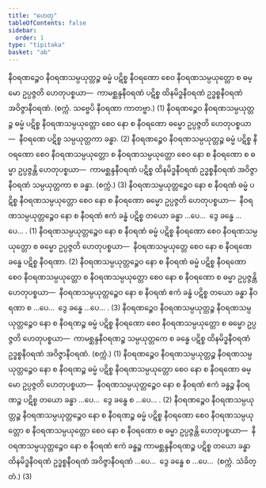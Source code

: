 ```yaml
---
title: "ဟေတု"
tableOfContents: false
sidebar:
  order: 1
type: "tipitaka"
basket: "ab"
---
```



<DynamicBreadcrumb />

<Division number="92">

<Paragraph number="2089">
နီဝရဏဉ္စေဝ နီဝရဏသမ္ပယုတ္တဉ္စ ဓမ္မံ ပဋိစ္စ နီဝရဏော စေဝ နီဝရဏသမ္ပယုတ္တော စ ဓမ္မော ဥပ္ပဇ္ဇတိ ဟေတုပစ္စယာ—  ကာမစ္ဆန္ဒနီဝရဏံ ပဋိစ္စ ထိနမိဒ္ဓနီဝရဏံ ဥဒ္ဓစ္စနီဝရဏံ အဝိဇ္ဇာနီဝရဏံ. (စက္ကံ. သဗ္ဗေပိ နီဝရဏာ ကာတဗ္ဗာ.) (1)
</Paragraph>

<Paragraph number="2090">
နီဝရဏဉ္စေဝ နီဝရဏသမ္ပယုတ္တဉ္စ ဓမ္မံ ပဋိစ္စ နီဝရဏသမ္ပယုတ္တော စေဝ နော စ နီဝရဏော ဓမ္မော ဥပ္ပဇ္ဇတိ ဟေတုပစ္စယာ—  နီဝရဏေ ပဋိစ္စ သမ္ပယုတ္တကာ ခန္ဓာ. (2)
</Paragraph>

<Paragraph number="2091">
နီဝရဏဉ္စေဝ နီဝရဏသမ္ပယုတ္တဉ္စ ဓမ္မံ ပဋိစ္စ နီဝရဏော စေဝ နီဝရဏသမ္ပယုတ္တော စ နီဝရဏသမ္ပယုတ္တော စေဝ နော စ နီဝရဏော စ ဓမ္မာ ဥပ္ပဇ္ဇန္တိ ဟေတုပစ္စယာ—  ကာမစ္ဆန္ဒနီဝရဏံ ပဋိစ္စ ထိနမိဒ္ဓနီဝရဏံ ဥဒ္ဓစ္စနီဝရဏံ အဝိဇ္ဇာနီဝရဏံ သမ္ပယုတ္တကာ စ ခန္ဓာ. (စက္ကံ.) (3)
</Paragraph>

</Division>
<Division number="93">

<Paragraph number="2092">
နီဝရဏသမ္ပယုတ္တဉ္စေဝ နော စ နီဝရဏံ ဓမ္မံ ပဋိစ္စ နီဝရဏသမ္ပယုတ္တော စေဝ နော စ နီဝရဏော ဓမ္မော ဥပ္ပဇ္ဇတိ ဟေတုပစ္စယာ—  နီဝရဏသမ္ပယုတ္တဉ္စေဝ နော စ နီဝရဏံ ဧကံ ခန္ဓံ ပဋိစ္စ တယော ခန္ဓာ …ပေ…  ဒွေ ခန္ဓေ …ပေ… . (1)
</Paragraph>

<Paragraph number="2093">
နီဝရဏသမ္ပယုတ္တဉ္စေဝ နော စ နီဝရဏံ ဓမ္မံ ပဋိစ္စ နီဝရဏော စေဝ နီဝရဏသမ္ပယုတ္တော စ ဓမ္မော ဥပ္ပဇ္ဇတိ ဟေတုပစ္စယာ—  နီဝရဏသမ္ပယုတ္တေ စေဝ နော စ နီဝရဏေ ခန္ဓေ ပဋိစ္စ နီဝရဏာ. (2)
</Paragraph>

<Paragraph number="2094">
နီဝရဏသမ္ပယုတ္တဉ္စေဝ နော စ နီဝရဏံ ဓမ္မံ ပဋိစ္စ နီဝရဏော စေဝ နီဝရဏသမ္ပယုတ္တော စ နီဝရဏသမ္ပယုတ္တော စေဝ နော စ နီဝရဏော စ ဓမ္မာ ဥပ္ပဇ္ဇန္တိ ဟေတုပစ္စယာ—  နီဝရဏသမ္ပယုတ္တဉ္စေဝ နော စ နီဝရဏံ ဧကံ ခန္ဓံ ပဋိစ္စ တယော ခန္ဓာ နီဝရဏာ စ …ပေ…  ဒွေ ခန္ဓေ …ပေ… . (3)
</Paragraph>

</Division>
<Division number="94">

<Paragraph number="2095">
နီဝရဏဉ္စေဝ နီဝရဏသမ္ပယုတ္တဉ္စ နီဝရဏသမ္ပယုတ္တဉ္စေဝ နော စ နီဝရဏဉ္စ ဓမ္မံ ပဋိစ္စ နီဝရဏော စေဝ နီဝရဏသမ္ပယုတ္တော စ ဓမ္မော ဥပ္ပဇ္ဇတိ ဟေတုပစ္စယာ—  ကာမစ္ဆန္ဒနီဝရဏဉ္စ သမ္ပယုတ္တကေ စ ခန္ဓေ ပဋိစ္စ ထိနမိဒ္ဓနီဝရဏံ ဥဒ္ဓစ္စနီဝရဏံ အဝိဇ္ဇာနီဝရဏံ. (စက္ကံ.) (1)
</Paragraph>

<Paragraph number="2096">
နီဝရဏဉ္စေဝ နီဝရဏသမ္ပယုတ္တဉ္စ နီဝရဏသမ္ပယုတ္တဉ္စေဝ နော စ နီဝရဏဉ္စ ဓမ္မံ ပဋိစ္စ နီဝရဏသမ္ပယုတ္တော စေဝ နော စ နီဝရဏော ဓမ္မော ဥပ္ပဇ္ဇတိ ဟေတုပစ္စယာ—  နီဝရဏသမ္ပယုတ္တဉ္စေဝ နော စ နီဝရဏံ ဧကံ ခန္ဓဉ္စ နီဝရဏဉ္စ ပဋိစ္စ တယော ခန္ဓာ …ပေ…  ဒွေ ခန္ဓေ စ …ပေ… . (2)
</Paragraph>

<Paragraph number="2097">
နီဝရဏဉ္စေဝ နီဝရဏသမ္ပယုတ္တဉ္စ နီဝရဏသမ္ပယုတ္တဉ္စေဝ နော စ နီဝရဏဉ္စ ဓမ္မံ ပဋိစ္စ နီဝရဏော စေဝ နီဝရဏသမ္ပယုတ္တော စ နီဝရဏသမ္ပယုတ္တော စေဝ နော စ နီဝရဏော စ ဓမ္မာ ဥပ္ပဇ္ဇန္တိ ဟေတုပစ္စယာ—  နီဝရဏသမ္ပယုတ္တဉ္စေဝ နော စ နီဝရဏံ ဧကံ ခန္ဓဉ္စ ကာမစ္ဆန္ဒနီဝရဏဉ္စ ပဋိစ္စ တယော ခန္ဓာ ထိနမိဒ္ဓနီဝရဏံ ဥဒ္ဓစ္စနီဝရဏံ အဝိဇ္ဇာနီဝရဏံ …ပေ…  ဒွေ ခန္ဓေ စ …ပေ…  (စက္ကံ. သံခိတ္တံ.) (3)
</Paragraph>
</Division>